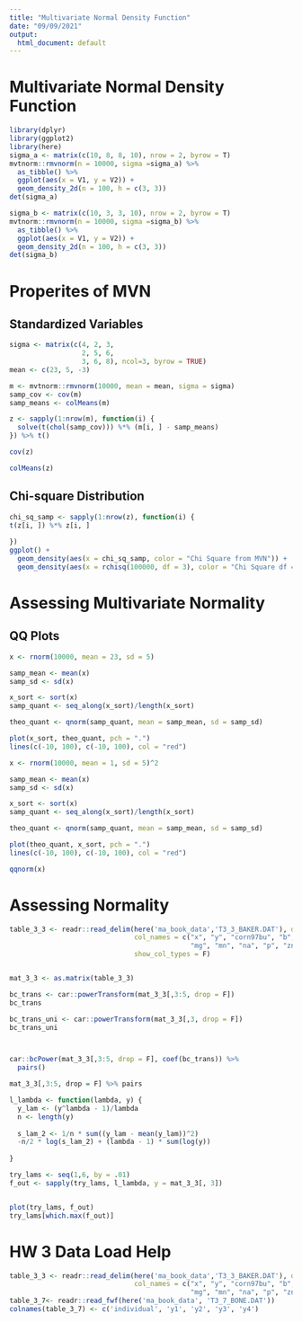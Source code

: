 ```yaml
---
title: "Multivariate Normal Density Function"
date: "09/09/2021"
output:
  html_document: default
---
```


# Multivariate Normal Density Function

```r
library(dplyr)
library(ggplot2)
library(here)
sigma_a <- matrix(c(10, 8, 8, 10), nrow = 2, byrow = T)
mvtnorm::rmvnorm(n = 10000, sigma =sigma_a) %>% 
  as_tibble() %>% 
  ggplot(aes(x = V1, y = V2)) +
  geom_density_2d(n = 100, h = c(3, 3))
det(sigma_a)
```

```r
sigma_b <- matrix(c(10, 3, 3, 10), nrow = 2, byrow = T)
mvtnorm::rmvnorm(n = 10000, sigma =sigma_b) %>% 
  as_tibble() %>% 
  ggplot(aes(x = V1, y = V2)) +
  geom_density_2d(n = 100, h = c(3, 3))
det(sigma_b)
```

# Properites of MVN

## Standardized Variables

```r
sigma <- matrix(c(4, 2, 3,
                  2, 5, 6,
                  3, 6, 8), ncol=3, byrow = TRUE)
mean <- c(23, 5, -3)

m <- mvtnorm::rmvnorm(10000, mean = mean, sigma = sigma)
samp_cov <- cov(m)
samp_means <- colMeans(m)
```

```r
z <- sapply(1:nrow(m), function(i) {
  solve(t(chol(samp_cov))) %*% (m[i, ] - samp_means)
}) %>% t()

cov(z)

colMeans(z)
```


## Chi-square Distribution

```r
chi_sq_samp <- sapply(1:nrow(z), function(i) {
t(z[i, ]) %*% z[i, ] 
  
})
ggplot() +
  geom_density(aes(x = chi_sq_samp, color = "Chi Square from MVN")) +
  geom_density(aes(x = rchisq(100000, df = 3), color = "Chi Square df = 3"))


```


# Assessing Multivariate Normality

## QQ Plots


```r
x <- rnorm(10000, mean = 23, sd = 5)

samp_mean <- mean(x)
samp_sd <- sd(x)

x_sort <- sort(x)
samp_quant <- seq_along(x_sort)/length(x_sort)

theo_quant <- qnorm(samp_quant, mean = samp_mean, sd = samp_sd)

plot(x_sort, theo_quant, pch = ".")
lines(c(-10, 100), c(-10, 100), col = "red")
```


```r
x <- rnorm(10000, mean = 1, sd = 5)^2

samp_mean <- mean(x)
samp_sd <- sd(x)

x_sort <- sort(x)
samp_quant <- seq_along(x_sort)/length(x_sort)

theo_quant <- qnorm(samp_quant, mean = samp_mean, sd = samp_sd)

plot(theo_quant, x_sort, pch = ".")
lines(c(-10, 100), c(-10, 100), col = "red")
```

```r
qqnorm(x)
```

# Assessing Normality

```r
table_3_3 <- readr::read_delim(here('ma_book_data','T3_3_BAKER.DAT'), delim = "  ",
                               col_names = c("x", "y", "corn97bu", "b", "ca", "cu", "fe", "k",
                                             "mg", "mn", "na", "p", "zn"),
                               show_col_types = F)


mat_3_3 <- as.matrix(table_3_3)
```


```r
bc_trans <- car::powerTransform(mat_3_3[,3:5, drop = F])
bc_trans

bc_trans_uni <- car::powerTransform(mat_3_3[,3, drop = F])
bc_trans_uni



car::bcPower(mat_3_3[,3:5, drop = F], coef(bc_trans)) %>% 
  pairs()

mat_3_3[,3:5, drop = F] %>% pairs

```


```r
l_lambda <- function(lambda, y) {
  y_lam <- (y^lambda - 1)/lambda
  n <- length(y)
  
  s_lam_2 <- 1/n * sum((y_lam - mean(y_lam))^2)
  -n/2 * log(s_lam_2) + (lambda - 1) * sum(log(y))
  
}

try_lams <- seq(1,6, by = .01)
f_out <- sapply(try_lams, l_lambda, y = mat_3_3[, 3])


plot(try_lams, f_out)
try_lams[which.max(f_out)]
```

# HW 3 Data Load Help

```r
table_3_3 <- readr::read_delim(here('ma_book_data','T3_3_BAKER.DAT'), delim = "  ",
                               col_names = c("x", "y", "corn97bu", "b", "ca", "cu", "fe", "k",
                                             "mg", "mn", "na", "p", "zn"))
table_3_7<- readr::read_fwf(here('ma_book_data', 'T3_7_BONE.DAT'))
colnames(table_3_7) <- c('individual', 'y1', 'y2', 'y3', 'y4')
```

